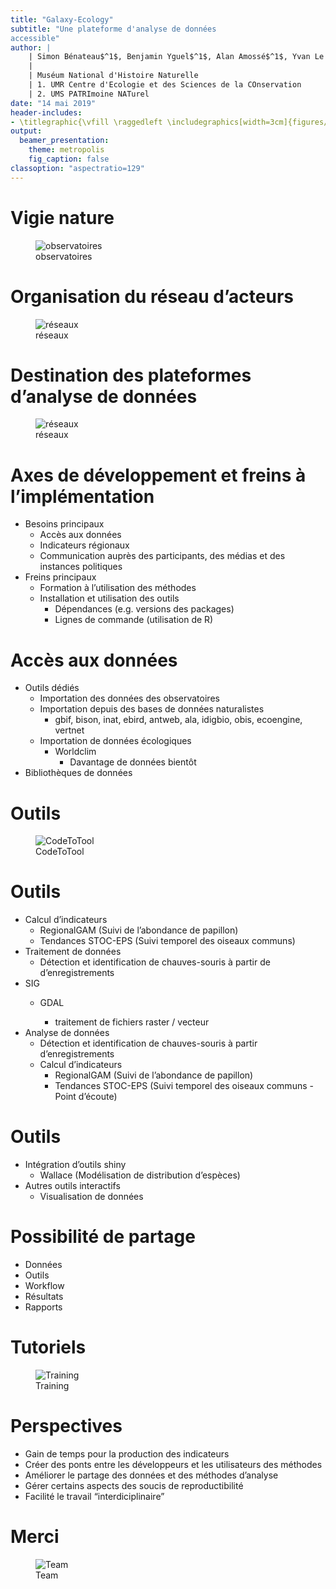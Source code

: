 ```yaml
---
title: "Galaxy-Ecology"
subtitle: "Une plateforme d'analyse de données
accessible"
author: |
    | Simon Bénateau$^1$, Benjamin Yguel$^1$, Alan Amossé$^1$, Yvan Le Bras$^2$
    |
    | Muséum National d'Histoire Naturelle
    | 1. UMR Centre d'Ecologie et des Sciences de la COnservation
    | 2. UMS PATRImoine NATurel
date: "14 mai 2019"
header-includes:
- \titlegraphic{\vfill \raggedleft \includegraphics[width=3cm]{figures/logo.png}}
output:
  beamer_presentation:
    theme: metropolis
    fig_caption: false
classoption: "aspectratio=129"
---
```


# Vigie nature  
![observatoires](figures/observatoires_vigienature_aml.jpg)

# Organisation du réseau d'acteurs
![réseaux](figures/Vigie-Nature-Network.jpg)

# Destination des plateformes d'analyse de données
![réseaux](figures/Vigie-Nature-Network2.png)

# Axes de développement et freins à l'implémentation

- Besoins principaux
    - Accès aux données
    - Indicateurs régionaux
    - Communication auprès des participants, des médias et des instances politiques
- Freins principaux
    - Formation à l'utilisation des méthodes
    - Installation et utilisation des outils
        - Dépendances (e.g. versions des packages)
        - Lignes de commande (utilisation de R)

# Accès aux données

- Outils dédiés
    - Importation des données des observatoires
    - Importation depuis des bases de données naturalistes
        - gbif, bison, inat, ebird, antweb, ala, idigbio, obis, ecoengine, vertnet
    - Importation de données écologiques
        - Worldclim
	      - Davantage de données bientôt
- Bibliothèques de données

# Outils

![CodeToTool](figures/codeToTool.png)

# Outils

- Calcul d'indicateurs
    - RegionalGAM (Suivi de l'abondance de papillon)
    - Tendances STOC-EPS (Suivi temporel des oiseaux communs)
- Traitement de données
    - Détection et identification de chauves-souris à partir de d'enregistrements
- SIG
    - GDAL

        - traitement de fichiers raster / vecteur
- Analyse de données
    - Détection et identification de chauves-souris à partir d'enregistrements
    - Calcul d'indicateurs
       - RegionalGAM (Suivi de l'abondance de papillon)
       - Tendances STOC-EPS (Suivi temporel des oiseaux communs - Point d'écoute)

# Outils

- Intégration d'outils shiny
    - Wallace (Modélisation de distribution d'espèces)
- Autres outils interactifs
    - Visualisation de données  

# Possibilité de partage

- Données
- Outils
- Workflow
- Résultats
- Rapports

# Tutoriels

![Training](figures/galaxyTraining.png)

# Perspectives

- Gain de temps pour la production des indicateurs
- Créer des ponts entre les développeurs et les utilisateurs des méthodes
- Améliorer le partage des données et des méthodes d'analyse
- Gérer certains aspects des soucis de reproductibilité
- Facilité le travail "interdiciplinaire"

# Merci

![Team](figures/team.png)
